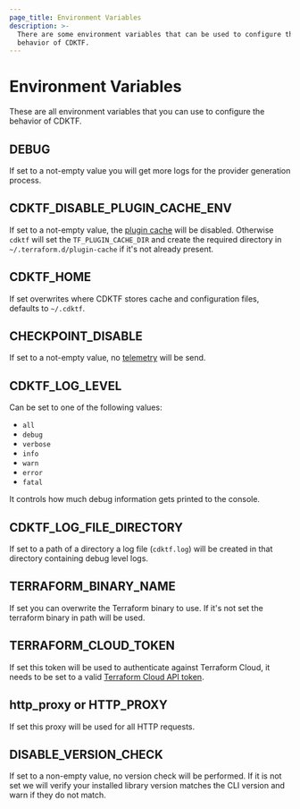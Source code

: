 ```yaml
---
page_title: Environment Variables
description: >-
  There are some environment variables that can be used to configure the
  behavior of CDKTF.
---
```


# Environment Variables

These are all environment variables that you can use to configure the behavior of CDKTF.

## DEBUG

If set to a not-empty value you will get more logs for the provider generation process.

## CDKTF_DISABLE_PLUGIN_CACHE_ENV

If set to a not-empty value, the [plugin cache](/cli/config/config-file#provider-plugin-cache) will be disabled. Otherwise `cdktf` will set the `TF_PLUGIN_CACHE_DIR` and create the required directory in `~/.terraform.d/plugin-cache` if it's not already present.

## CDKTF_HOME

If set overwrites where CDKTF stores cache and configuration files, defaults to `~/.cdktf`.

## CHECKPOINT_DISABLE

If set to a not-empty value, no [telemetry](/cdktf/telemetry) will be send.

## CDKTF_LOG_LEVEL

Can be set to one of the following values:

- `all`
- `debug`
- `verbose`
- `info`
- `warn`
- `error`
- `fatal`

It controls how much debug information gets printed to the console.

## CDKTF_LOG_FILE_DIRECTORY

If set to a path of a directory a log file (`cdktf.log`) will be created in that directory containing debug level logs.

## TERRAFORM_BINARY_NAME

If set you can overwrite the Terraform binary to use. If it's not set the terraform binary in path will be used.

## TERRAFORM_CLOUD_TOKEN

If set this token will be used to authenticate against Terraform Cloud, it needs to be set to a valid [Terraform Cloud API token](/cloud-docs/users-teams-organizations/api-tokens).

## http_proxy or HTTP_PROXY

If set this proxy will be used for all HTTP requests.

## DISABLE_VERSION_CHECK

If set to a non-empty value, no version check will be performed. If it is not set we will verify your installed library version matches the CLI version and warn if they do not match.
